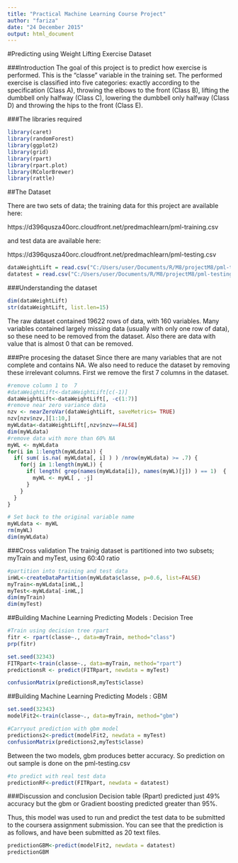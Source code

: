 ```yaml
---
title: "Practical Machine Learning Course Project"
author: "fariza"
date: "24 December 2015"
output: html_document
---
```


#Predicting using Weight Lifting Exercise Dataset

###Introduction
The goal of this project is to predict how exercise is performed. This is the "classe" variable in the training set. The performed exercise is classified into five categories: exactly according to the specification (Class A), throwing the elbows to the front (Class B), lifting the dumbbell only halfway (Class C), lowering the dumbbell only halfway (Class D) and throwing the hips to the front (Class E). 

###The libraries required

```r
library(caret)
library(randomForest)
library(ggplot2)
library(grid)
library(rpart)
library(rpart.plot)
library(RColorBrewer)
library(rattle)
```

##The Dataset

There are two sets of data; the training data for this project are available here:

https://d396qusza40orc.cloudfront.net/predmachlearn/pml-training.csv

and test data are available here:

https://d396qusza40orc.cloudfront.net/predmachlearn/pml-testing.csv

```r
dataWeightLift = read.csv("C:/Users/user/Documents/R/M8/projectM8/pml-training.csv",header=TRUE)
datatest = read.csv("C:/Users/user/Documents/R/M8/projectM8/pml-testing.csv",header=TRUE)
```

###Understanding the dataset

```r
dim(dataWeightLift)
str(dataWeightLift, list.len=15)
```

The raw dataset contained 19622 rows of data, with 160 variables. Many variables contained largely missing data (usually with only one row of data), so these need to be removed from the dataset. Also there are data with value that is almost 0 that can be removed.

###Pre procesing the dataset
Since there are many variables that are not complete and contains NA. We also need to reduce the dataset by removing these irrelevant columns. First we remove the first 7 columns in the dataset.

```r
#remove column 1 to  7
#dataWeightLift<-dataWeightLift[c(-1)]
dataWeightLift<-dataWeightLift[, -c(1:7)]
#remove near zero variance data
nzv <- nearZeroVar(dataWeightLift, saveMetrics= TRUE)
nzv[nzv$nzv,][1:10,]
myWLdata<-dataWeightLift[,nzv$nzv==FALSE]
dim(myWLdata)
#remove data with more than 60% NA
myWL <- myWLdata
for(i in 1:length(myWLdata)) {
  if( sum( is.na( myWLdata[, i] ) ) /nrow(myWLdata) >= .7) {
    for(j in 1:length(myWL)) {
      if( length( grep(names(myWLdata[i]), names(myWL)[j]) ) == 1)  {
        myWL <- myWL[ , -j]
      }   
    } 
  }
}

# Set back to the original variable name
myWLdata <- myWL
rm(myWL)
dim(myWLdata)
```

###Cross validation
The trainig dataset is partitioned into two subsets; myTrain and myTest, using 60:40 ratio

```r
#partition into training and test data
inWL<-createDataPartition(myWLdata$classe, p=0.6, list=FALSE)
myTrain<-myWLdata[inWL,]
myTest<-myWLdata[-inWL,]
dim(myTrain)
dim(myTest)
```

##Building Machine Learning Predicting Models : Decision Tree

```r
#Train using decision tree rpart
fitr <- rpart(classe~., data=myTrain, method="class")
prp(fitr)
```

```r
set.seed(32343)
FITRpart<-train(classe~., data=myTrain, method="rpart")
predictionsR <- predict(FITRpart, newdata = myTest)
```

```r
confusionMatrix(predictionsR,myTest$classe)
```

##Building Machine Learning Predicting Models : GBM

```r
set.seed(32343)
modelFit2<-train(classe~., data=myTrain, method="gbm")
```

```r
#Carryout prediction with gbm model
predictions2<-predict(modelFit2, newdata = myTest)
confusionMatrix(predictions2,myTest$classe)
```


Between the two models, gbm produces better accuracy. So prediction on out sample is done on the pml-testing.csv

```r
#to predict with real test data
predictionRF<-predict(FITRpart, newdata = datatest)
```

###Discussion and conclusion
Decision table (Rpart) predicted just 49% accuracy but the gbm or Gradient boosting predicted greater than 95%. 

Thus, this model was used to run and predict the test data to be submitted to the coursera assignment submission. You can see that the prediction is as follows, and have been submitted as 20 text files.

```r
predictionGBM<-predict(modelFit2, newdata = datatest)
predictionGBM
```

